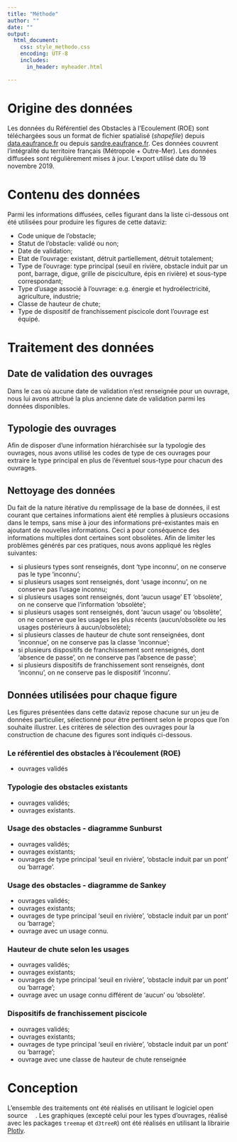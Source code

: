 ```yaml
---
title: "Méthode"
author: ""
date: ""
output: 
  html_document:
    css: style_methodo.css
    encoding: UTF-8
    includes:
      in_header: myheader.html

---
```


# Origine des données

Les données du Référentiel des Obstacles à l'Ecoulement (ROE) sont téléchargées sous un format de fichier spatialisé (*shapefile*) depuis [data.eaufrance.fr](https://services.sandre.eaufrance.fr/geo/obs?SERVICE=WFS&VERSION=2.0.0&REQUEST=GetFeature&typename=ObstEcoul_FXX&SRSNAME=EPSG:2154&OUTPUTFORMAT=SHAPEZIP) ou depuis [sandre.eaufrance.fr](http://www.sandre.eaufrance.fr/atlas/srv/fre/catalog.search;jsessionid=uve0qbc851mx1u4fqcwqin49y#/metadata/59057026-b40c-4cf9-9e3e-7296e0aa1a78). Ces données couvrent l'intégralité du territoire français (Métropole + Outre-Mer). Les données diffusées sont régulièrement mises à jour. L'export utilisé date du 19 novembre 2019. 

# Contenu des données

Parmi les informations diffusées, celles figurant dans la liste ci-dessous ont été utilisées pour produire les figures de cette dataviz:

- Code unique de l'obstacle;
- Statut de l'obstacle: validé ou non;
- Date de validation;
- Etat de l'ouvrage: existant, détruit partiellement, détruit totalement;
- Type de l'ouvrage: type principal (seuil en rivière, obstacle induit par un pont, barrage, digue, grille de pisciculture, épis en rivière) et sous-type correspondant;
- Type d'usage associé à l'ouvrage: e.g. énergie et hydroélectricité, agriculture, industrie;
- Classe de hauteur de chute;
- Type de dispositif de franchissement piscicole dont l'ouvrage est équipé.

# Traitement des données

## Date de validation des ouvrages
Dans le cas où aucune date de validation n'est renseignée pour un ouvrage, nous lui avons attribué la plus ancienne date de validation parmi les données disponibles.

## Typologie des ouvrages
Afin de disposer d'une information hiérarchisée sur la typologie des ouvrages, nous avons utilisé les codes de type de ces ouvrages pour extraire le type principal en plus de l'éventuel sous-type pour chacun des ouvrages.

## Nettoyage des données
Du fait de la nature itérative du remplissage de la base de données, il est courant que certaines informations aient été remplies à plusieurs occasions dans le temps, sans mise à jour des informations pré-existantes mais en ajoutant de nouvelles informations. Ceci a pour conséquence des informations multiples dont certaines sont obsolètes. Afin de limiter les problèmes générés par ces pratiques, nous avons appliqué les règles suivantes:

- si plusieurs types sont renseignés, dont  'type inconnu', on ne conserve pas le type 'inconnu';
- si plusieurs usages sont renseignés, dont 'usage inconnu', on ne conserve pas l'usage inconnu;
- si plusieurs usages sont renseignés, dont 'aucun usage' ET 'obsolète', on ne conserve que l'information 'obsolète';
- si plusieurs usages sont renseignés, dont 'aucun usage' ou 'obsolète', on ne conserve que les usages les plus récents (aucun/obsolète ou les usages postérieurs à aucun/obsolète);
- si plusieurs classes de hauteur de chute sont renseignées, dont 'inconnue', on ne conserve pas la classe 'inconnue';
- si plusieurs dispositifs de franchissement sont renseignés, dont 'absence de passe', on ne conserve pas l'absence de passe';
- si plusieurs dispositifs de franchissement sont renseignés, dont 'inconnu', on ne conserve pas le dispositif 'inconnu'.

## Données utilisées pour chaque figure

Les figures présentées dans cette dataviz repose chacune sur un jeu de données particulier, sélectionné pour être pertinent selon le propos que l'on souhaite illustrer. Les critères de sélection des ouvrages pour la construction de chacune des figures sont indiqués ci-dessous.

### Le référentiel des obstacles à l’écoulement (ROE)

- ouvrages validés

### Typologie des obstacles existants

- ouvrages validés;
- ouvrages existants.

### Usage des obstacles - diagramme Sunburst

- ouvrages validés;
- ouvrages existants;
- ouvrages de type principal 'seuil en rivière', 'obstacle induit par un pont' ou 'barrage'.

### Usage des obstacles - diagramme de Sankey

- ouvrages validés;
- ouvrages existants;
- ouvrages de type principal 'seuil en rivière', 'obstacle induit par un pont' ou 'barrage';
- ouvrage avec un usage connu.

### Hauteur de chute selon les usages

- ouvrages validés;
- ouvrages existants;
- ouvrages de type principal 'seuil en rivière', 'obstacle induit par un pont' ou 'barrage';
- ouvrage avec un usage connu différent de 'aucun' ou 'obsolète'.

### Dispositifs de franchissement piscicole

- ouvrages validés;
- ouvrages existants;
- ouvrages de type principal 'seuil en rivière', 'obstacle induit par un pont' ou 'barrage';
- ouvrage avec une classe de hauteur de chute renseignée

# Conception

L'ensemble des traitements ont été réalisés en utilisant le logiciel open source <a href="https://cran.r-project.org/" target="_blank"><img src="img/RStudio.png" height="14px"></a>. Les graphiques (excepté celui pour les types d'ouvrages, réalisé avec les packages `treemap` et `d3treeR`) ont été réalisés en utilisant la librairie <a href="https://plot.ly/r/" target="_blank">Plotly</a>.
